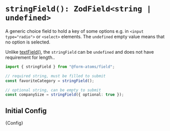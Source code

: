 
<Meta title="fields/stringField" />

# `stringField(): ZodField<string | undefined>`

A generic choice field to hold a key of some options e.g. in `<input type="radio">` or `<select>` elements.
The `undefined` empty value means that no option is selected.

Unlike [textField()](?path=/docs/fields-textfield--docs), the `stringField` can be `undefined` and does not have requirement for length..

```ts
import { stringField } from "@form-atoms/field";

// required string, must be filled to submit
const favoriteCategory = stringField();

// optional string, can be empty to submit
const companySize = stringField({ optional: true });
```

## Initial Config

<Markdown>{Config}</Markdown>
